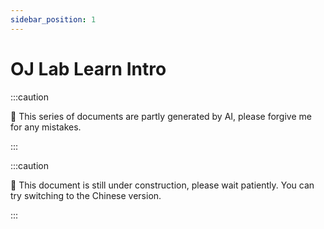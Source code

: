 ```yaml
---
sidebar_position: 1
---
```


# OJ Lab Learn Intro

:::caution

🤖 This series of documents are partly generated by AI, please forgive me for any mistakes.

:::

:::caution

🚧 This document is still under construction, please wait patiently.
You can try switching to the Chinese version.

:::